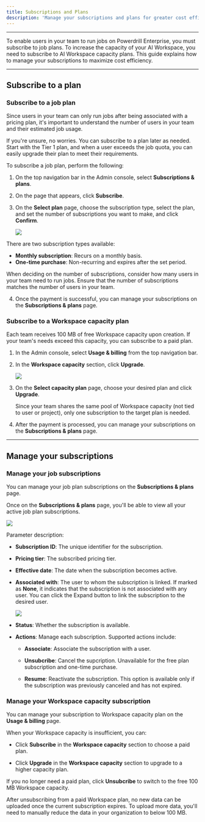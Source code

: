 ```yaml
---
title: Subscriptions and Plans
description: 'Manage your subscriptions and plans for greater cost efficiency'
---
```



---

To enable users in your team to run jobs on Powerdrill Enterprise, you must subscribe to job plans. To increase the capacity of your AI Workspace, you need to subscribe to AI Workspace capacity plans. This guide explains how to manage your subscriptions to maximize cost efficiency.

---


## Subscribe to a plan

### Subscribe to a job plan

Since users in your team can only run jobs after being associated with a pricing plan, it's important to understand the number of users in your team and their estimated job usage.

If you're unsure, no worries. You can subscribe to a plan later as needed. Start with the Tier 1 plan, and when a user exceeds the job quota, you can easily upgrade their plan to meet their requirements.

To subscribe a job plan, perform the following:

1. On the top navigation bar in the Admin console, select **Subscriptions & plans**. 

2. On the page that appears, click **Subscribe**.

3. On the **Select plan** page, choose the subscription type, select the plan, and set the number of subscriptions you want to make, and click **Confirm**.

    <Frame>
      <img src="/enterprise/img/select-plan.png" style={{ borderRadius: '0.5rem' }} />
    </Frame>

  <Tip>
  There are two subscription types available:

  - **Monthly subscription**: Recurs on a monthly basis.
  - **One-time purchase**: Non-recurring and expires after the set period.
  
  When deciding on the number of subscriptions, consider how many users in your team need to run jobs. Ensure that the number of subscriptions matches the number of users in your team.
  </Tip>


4. Once the payment is successful, you can manage your subscriptions on the **Subscriptions & plans** page.


### Subscribe to a Workspace capacity plan

Each team receives 100 MB of free Workspace capacity upon creation. If your team's needs exceed this capacity, you can subscribe to a paid plan.

1. In the Admin console, select **Usage & billing** from the top navigation bar.

2. In the **Workspace capacity** section, click **Upgrade**.

    <Frame>
      <img src="/enterprise/img/upgrade-capacity.png" style={{ borderRadius: '0.5rem' }} />
    </Frame>

3. On the **Select capacity plan** page, choose your desired plan and click **Upgrade**.

    <Tip>
     Since your team shares the same pool of Workspace capacity (not tied to user or project), only one subscription to the target plan is needed. 
    </Tip>

4. After the payment is processed, you can manage your subscriptions on the **Subscriptions & plans** page.


---

## Manage your subscriptions

### Manage your job subscriptions

You can manage your job plan subscriptions on the **Subscriptions & plans** page.

Once on the **Subscriptions & plans** page, you'll be able to view all your active job plan subscriptions.

<Frame>
  <img src="/enterprise/img/subscription-list.png" style={{ borderRadius: '0.5rem' }} />
</Frame>

Parameter description:

- **Subscription ID**: The unique identifier for the subscription.

- **Pricing tier**: The subscribed pricing tier.

- **Effective date**: The date when the subscription becomes active.

- **Associated with**: The user to whom the subscription is linked. If marked as **None**, it indicates that the subscription is not associated with any user. You can click the Expand button to link the subscription to the desired user.

  <Frame>
   <img src="/enterprise/img/associate-user.png" style={{ borderRadius: '0.5rem' }} />
  </Frame>


- **Status**: Whether the subscription is available.

- **Actions**: Manage each subscription. Supported actions include:

  - **Associate**: Associate the subscription with a user.

  - **Unsubcribe**: Cancel the supcription. Unavailable for the free plan subscription and one-time purchase.

  - **Resume**: Reactivate the subscription. This option is available only if the subscription was previously canceled and has not expired.


### Manage your Workspace capacity subscription

You can manage your subscription to Workspace capacity plan on the **Usage & billing** page.

When your Workspace capacity is insufficient, you can:

- Click **Subscribe** in the **Workspace capacity** section to choose a paid plan.

- Click **Upgrade** in the **Workspace capacity** section to upgrade to a higher capacity plan.

If you no longer need a paid plan, click **Unsubcribe** to switch to the free 100 MB Workspace capacity.

<Warning>
After unsubscribing from a paid Workspace plan, no new data can be uploaded once the current subscription expires. To upload more data, you'll need to manually reduce the data in your organization to below 100 MB.
</Warning>




<MySnippet beta="community" />

























